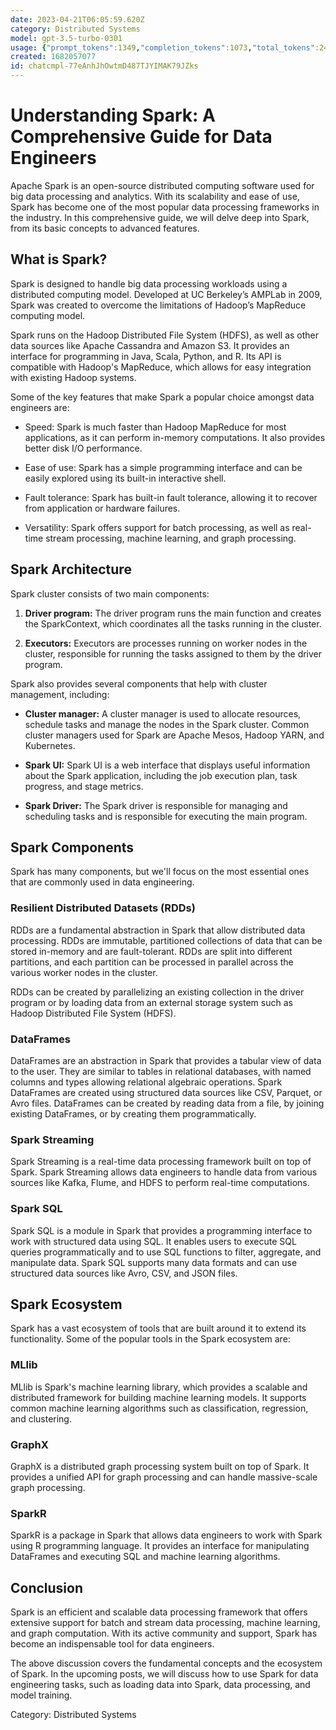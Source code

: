 ```yaml
---
date: 2023-04-21T06:05:59.620Z
category: Distributed Systems
model: gpt-3.5-turbo-0301
usage: {"prompt_tokens":1349,"completion_tokens":1073,"total_tokens":2422}
created: 1682057077
id: chatcmpl-77eAnhJhOwtmD487TJYIMAK79JZks
---
```


# Understanding Spark: A Comprehensive Guide for Data Engineers

Apache Spark is an open-source distributed computing software used for big data processing and analytics. With its scalability and ease of use, Spark has become one of the most popular data processing frameworks in the industry. In this comprehensive guide, we will delve deep into Spark, from its basic concepts to advanced features.

## What is Spark?

Spark is designed to handle big data processing workloads using a distributed computing model. Developed at UC Berkeley’s AMPLab in 2009, Spark was created to overcome the limitations of Hadoop’s MapReduce computing model. 

Spark runs on the Hadoop Distributed File System (HDFS), as well as other data sources like Apache Cassandra and Amazon S3. It provides an interface for programming in Java, Scala, Python, and R. Its API is compatible with Hadoop's MapReduce, which allows for easy integration with existing Hadoop systems.

Some of the key features that make Spark a popular choice amongst data engineers are:

- Speed: Spark is much faster than Hadoop MapReduce for most applications, as it can perform in-memory computations. It also provides better disk I/O performance.

- Ease of use: Spark has a simple programming interface and can be easily explored using its built-in interactive shell.

- Fault tolerance: Spark has built-in fault tolerance, allowing it to recover from application or hardware failures.

- Versatility: Spark offers support for batch processing, as well as real-time stream processing, machine learning, and graph processing.

## Spark Architecture

Spark cluster consists of two main components:

1. **Driver program:** The driver program runs the main function and creates the SparkContext, which coordinates all the tasks running in the cluster.
 
2. **Executors:** Executors are processes running on worker nodes in the cluster, responsible for running the tasks assigned to them by the driver program.

Spark also provides several components that help with cluster management, including:

- **Cluster manager:** A cluster manager is used to allocate resources, schedule tasks and manage the nodes in the Spark cluster. Common cluster managers used for Spark are Apache Mesos, Hadoop YARN, and Kubernetes.

- **Spark UI:** Spark UI is a web interface that displays useful information about the Spark application, including the job execution plan, task progress, and stage metrics.

- **Spark Driver:** The Spark driver is responsible for managing and scheduling tasks and is responsible for executing the main program.

## Spark Components

Spark has many components, but we'll focus on the most essential ones that are commonly used in data engineering.

### Resilient Distributed Datasets (RDDs)

RDDs are a fundamental abstraction in Spark that allow distributed data processing. RDDs are immutable, partitioned collections of data that can be stored in-memory and are fault-tolerant. RDDs are split into different partitions, and each partition can be processed in parallel across the various worker nodes in the cluster.

RDDs can be created by parallelizing an existing collection in the driver program or by loading data from an external storage system such as Hadoop Distributed File System (HDFS). 

### DataFrames

DataFrames are an abstraction in Spark that provides a tabular view of data to the user. They are similar to tables in relational databases, with named columns and types allowing relational algebraic operations. Spark DataFrames are created using structured data sources like CSV, Parquet, or Avro files. DataFrames can be created by reading data from a file, by joining existing DataFrames, or by creating them programmatically.

### Spark Streaming

Spark Streaming is a real-time data processing framework built on top of Spark. Spark Streaming allows data engineers to handle data from various sources like Kafka, Flume, and HDFS to perform real-time computations. 

### Spark SQL

Spark SQL is a module in Spark that provides a programming interface to work with structured data using SQL. It enables users to execute SQL queries programmatically and to use SQL functions to filter, aggregate, and manipulate data. Spark SQL supports many data formats and can use structured data sources like Avro, CSV, and JSON files.

## Spark Ecosystem

Spark has a vast ecosystem of tools that are built around it to extend its functionality. Some of the popular tools in the Spark ecosystem are:

### MLlib

MLlib is Spark's machine learning library, which provides a scalable and distributed framework for building machine learning models. It supports common machine learning algorithms such as classification, regression, and clustering.

### GraphX

GraphX is a distributed graph processing system built on top of Spark. It provides a unified API for graph processing and can handle massive-scale graph processing.

### SparkR

SparkR is a package in Spark that allows data engineers to work with Spark using R programming language. It provides an interface for manipulating DataFrames and executing SQL and machine learning algorithms.

## Conclusion

Spark is an efficient and scalable data processing framework that offers extensive support for batch and stream data processing, machine learning, and graph computation. With its active community and support, Spark has become an indispensable tool for data engineers.

The above discussion covers the fundamental concepts and the ecosystem of Spark. In the upcoming posts, we will discuss how to use Spark for data engineering tasks, such as loading data into Spark, data processing, and model training.

Category: Distributed Systems